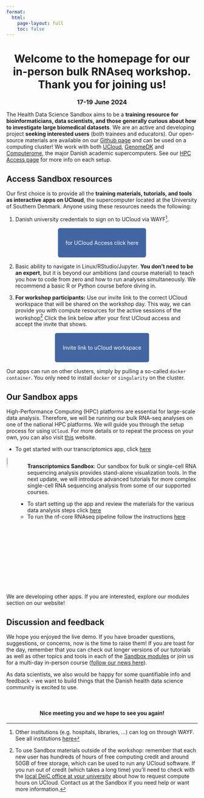 ```yaml
---
format:
  html:
    page-layout: full 
    toc: false
---
```


:::{.callout-note  appearance="simple" icon=false} 
<h1 align=center>Welcome to the homepage for our in-person bulk RNAseq workshop. Thank you for joining us!</h1> 
<h3 align=center style="margin:0px">17-19 June 2024</h3>
::: 

The Health Data Science Sandbox aims to be a **training resource for bioinformaticians, data scientists, and those generally curious about how to investigate large biomedical datasets**. We are an active and developing project **seeking interested users** (both trainees and educators). Our open-source materials are available on our [Github page](https://github.com/hds-sandbox) and can be used on a computing cluster! We work with both [UCloud](https://cloud/sdu.dk), [GenomeDK](https://genome.au.dk) and [Computerome](https://www.computerome.dk/), the major Danish academic supercomputers. See our [HPC Access page](../access/index.qmd) for more info on each setup.

## Access Sandbox resources

Our first choice is to provide all the **training materials, tutorials, and tools as interactive apps on UCloud**, the supercomputer located at the University of Southern Denmark. Anyone using these resources needs the following:

 1. Danish university credentials to sign on to UCloud via WAYF^[Other institutions (e.g. hospitals, libraries, ...) can log on through WAYF. See all institutions [here](https://www.wayf.dk/da/institutioner-i-wayf)]. 

&nbsp;

 <p align="center">
  <a href="https://cloud.sdu.dk" style="background-color: #4266A1; color: #FFFFFF; padding: 30px 20px; text-decoration: none; border-radius: 5px;">
    for UCloud Access
    click here
  </a>
</p>

&nbsp;

 2. Basic ability to navigate in Linux/RStudio/Jupyter. **You don't need to be an expert**, but it is beyond our ambitions (and course material) to teach you how to code from zero and how to run analyses simultaneously. We recommend a basic R or Python course before diving in.

 3. **For workshop participants:** Use our invite link to the correct UCloud workspace that will be shared on the workshop day. This way, we can provide you with compute resources for the active sessions of the workshop^[To use Sandbox materials outside of the workshop: remember that each new user has hundreds of hours of free computing credit and around 50GB of free storage, which can be used to run any UCloud software. If you run out of credit (which takes a long time) you'll need to check with the [local DeiC office at your university](https://www.deic.dk/en/Front-Office) about how to request compute hours on UCloud. Contact us at the Sandbox if you need help or want more information.] Click the link below after your first UCloud access and accept the invite that shows.

 &nbsp;

 <p align="center">
  <a href="https://cloud.sdu.dk/app/projects/invite/5ae0a575-9aa7-4c87-ac8f-c735ca653738" style="background-color: #4266A1; color: #FFFFFF; padding: 30px 20px; text-decoration: none; border-radius: 5px;">
    Invite link to
    uCloud workspace
  </a>
</p>

&nbsp;
&nbsp;

:::{.callout-note}
Our apps can run on other clusters, simply by pulling a so-called `docker container`. You only need to install `docker` or `singularity` on the cluster.
:::

## Our Sandbox apps

High-Performance Computing (HPC) platforms are essential for large-scale data analysis. Therefore, we will be running our bulk RNA-seq analyses on one of the national HPC platforms. We will guide you through the setup process for using `UCloud`. For more details or to repeat the process on your own, you can also visit [this](https://hds-sandbox.github.io/bulk_RNAseq_course/develop/05a_data_analysis_setup.html) website.

- To get started with our transcriptomics app, click [here](https://hds-sandbox.github.io/bulk_RNAseq_course/develop/05a_data_analysis_setup.html)

<div style="overflow: auto;">
  <img src="../images/transcriptomics.png" alt="Image" style="float: left; margin-right: 15px; width: 8%;">
  <p>
    **Transcriptomics Sandbox**: Our sandbox for bulk or single-cell RNA sequencing analysis provides stand-alone visualization tools. In the next update, we will introduce advanced tutorials for more complex single-cell RNA sequencing analysis from some of our supported courses.
    
  - To start setting up the app and review the materials for the various data analysis steps click [here](https://hds-sandbox.github.io/bulk_RNAseq_course/develop/05a_data_analysis_setup.html)
  - To run the nf-core RNAseq pipeline follow the instructions [here](https://hds-sandbox.github.io/bulk_RNAseq_course/develop/04c_preprocessing_setup.html) 
  </p>
</div>

&nbsp;

We are developing other apps. If you are interested, explore our modules section on our website!

## Discussion and feedback

We hope you enjoyed the live demo. If you have broader questions, suggestions, or concerns, now is the time to raise them! If you are toast for the day, remember that you can check out longer versions of our tutorials as well as other topics and tools in each of the [Sandbox modules](../modules/index.html) or join us for a multi-day in-person course ([follow our news here](../news.qmd)).

As data scientists, we also would be happy for some quantifiable info and feedback - we want to build things that the Danish health data science community is excited to use. 

<!-- 
<b>Please answer these [5 questions](https://forms.office.com/e/e6e3AA1u0D?origin=lprLink) for us before you head out for the day ^[*link activated on day one of the workshop*.].</b>
-->

&nbsp;

:::{.callout-note  appearance="simple" icon=false} 
<h4 align=center>Nice meeting you and we hope to see you again!</h4> 
::: 






